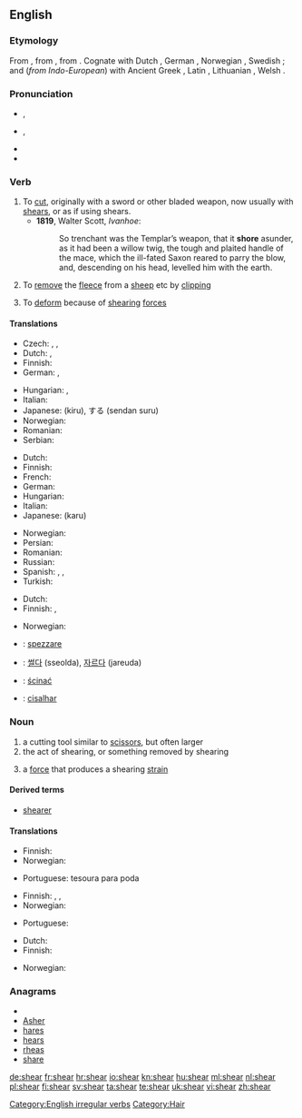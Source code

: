 ==English==

===Etymology===
From {{etyl|ang|en}} {{term|scieran|lang=ang}}, from {{proto|Germanic|skeran|lang=en}}, from {{proto|Indo-European|(s)ker-|lang=en}}.  Cognate with Dutch {{term|scheren|lang=nl}}, German {{term|scheren|lang=de}}, Norwegian {{term|skjære|lang=no}}, Swedish {{term|skära|lang=sv}}; and (''from Indo-European'') with Ancient Greek {{term|κείρω||I cut off|tr=keirō|lang=grc|sc=polytonic}}, Latin {{term|caro||flesh|lang=la}}, Lithuanian {{term|skìrti||separate|lang=lt}}, Welsh {{term|ysgar||separate|lang=cy}}.

===Pronunciation===
* {{a|US}} {{IPA|/ʃiɹ/}}, {{SAMPA|/Sir/}}
*: {{rhymes|ir}}
* {{a|UK}} {{IPA|/ʃɪə(ɹ)/}}, {{SAMPA|/SI(r)/}}
*: {{rhymes|ɪə(r)}}
* {{audio|en-us-shear.ogg|Audio (US)}}
* {{homophones|sheer}}

===Verb===
{{en-verb|shears|shearing|'''[[sheared]]''' ''or'' '''[[shore]]'''|'''[[shorn]] '''or''' [[sheared]]'''}}

# To [[cut]], originally with a sword or other bladed weapon, now usually with [[shears]], or as if using shears.
#* '''1819''', Walter Scott, ''Ivanhoe'':
#*: So trenchant was the Templar’s weapon, that it '''shore''' asunder, as it had been a willow twig, the tough and plaited handle of the mace, which the ill-fated Saxon reared to parry the blow, and, descending on his head, levelled him with the earth.
# To [[remove]] the [[fleece]] from a [[sheep]] etc by [[clipping]]
# {{physics}} To [[deform]] because of [[shearing]] [[force]]s

====Translations====
{{trans-top|to cut}}
* Czech: {{t-|cs|stříhat}}, {{t|cs|ostříhat}}, {{t|cs|ustřihnout}}
* Dutch: {{t|nl|afsnijden}}, {{t+|nl|knippen}}
* Finnish: {{t-|fi|viiltää}}
* German: {{t+|de|abschneiden}}, {{t+|de|schneiden}}
{{trans-mid}}
* Hungarian: {{t+|hu|vág}}, {{t|hu|levág}}
* Italian: {{t+|it|tagliare}}
* Japanese: {{t+|ja|切る}} (kiru), {{t+|ja|剪断}}する (sendan suru)
* Norwegian: {{t+|no|klippe}}
* Romanian: {{t-|ro|tunde}}
* Serbian: {{t|sr|исећи|tr=iseći|sc=Cyrl}}
{{trans-bottom}}

{{trans-top|to remove the fleece from a sheep}}
* Dutch: {{t+|nl|scheren}}
* Finnish: {{t+|fi|keritä}}
* French: {{t+|fr|tondre}}
* German: {{t+|de|scheren}}
* Hungarian: {{t|hu|megnyír}}
* Italian: {{t+|it|tosare}}
* Japanese: {{t+|ja|刈る}} (karu)
{{trans-mid}}
* Norwegian: {{t+|no|klippe}}
* Persian: {{t|fa|کوتاه کردن|xs=Persian}}
* Romanian: {{t-|ro|tunde}}
* Russian: {{t|ru|стричь}}
* Spanish: {{t+|es|esquilar}}, {{t+|es|tonsurar}}, {{t+|es|tundir}}
* Turkish: {{t|tr|kırkmak}}
{{trans-bottom}}

{{trans-top|to deform because of shearing forces}}
* Dutch: {{t+|nl|afschuiven}}
* Finnish: {{t+|fi|leikata}},  {{t-|fi|leikkautua}}
{{trans-mid}}
* Norwegian: {{t+|no|klippe}}
{{trans-bottom}}

{{checktrans-top}}
* {{ttbc|Italian}}: [[spezzare]]
{{checktrans-mid}}
* {{ttbc|Korean}}: [[썰다]] (sseolda), [[자르다]] (jareuda)
* {{ttbc|Polish}}: [[ścinać]]
* {{ttbc|Portuguese}}: [[cisalhar]]
{{checktrans-bottom}}

===Noun===
{{en-noun}}

# a cutting tool similar to [[scissors]], but often larger
# the act of shearing, or something removed by shearing
# {{physics}} a [[force]] that produces a shearing [[strain]]

====Derived terms====
* [[shearer]]

====Translations====
{{trans-top|a cutting tool similar to scissors}}
* Finnish: {{t|fi|keritsimet|p}}
* Norwegian: {{t-|no|bøylesaks|c}}
{{trans-mid}}
* Portuguese: tesoura para poda
{{trans-bottom}}

{{trans-top|the act of shearing, or something removed by shearing}}
* Finnish: {{t-|fi|leikkaus}},  {{t+|fi|leike}},  {{t-|fi|leikkuu}}
* Norwegian: {{t-|no|klipp|m}}
{{trans-mid}}
* Portuguese: {{t-|pt|poda}}
{{trans-bottom}}

{{trans-top|a force that produces a shearing strain}}
* Dutch: {{t+|nl|afschuifkracht|m}}
* Finnish: {{t|fi|leikkausvoima}}
{{trans-mid}}
* Norwegian: {{t-|no|klipp|n}}
{{trans-bottom}}

===Anagrams===
* {{alphagram|aehrs}}
* [[Asher#English|Asher]]
* [[hares#English|hares]]
* [[hears#English|hears]]
* [[rheas#English|rheas]]
* [[share#English|share]]

[[Category:English irregular verbs]]
[[Category:Hair]]

[[de:shear]]
[[fr:shear]]
[[hr:shear]]
[[io:shear]]
[[kn:shear]]
[[hu:shear]]
[[ml:shear]]
[[nl:shear]]
[[pl:shear]]
[[fi:shear]]
[[sv:shear]]
[[ta:shear]]
[[te:shear]]
[[uk:shear]]
[[vi:shear]]
[[zh:shear]]